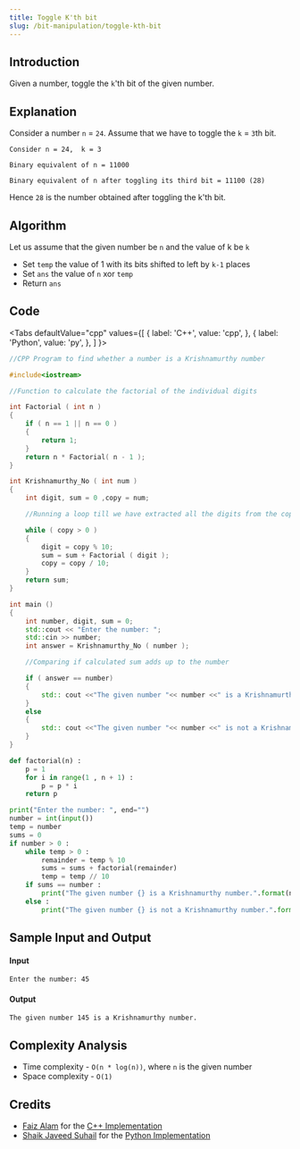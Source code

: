 ```yaml
---
title: Toggle K'th bit
slug: /bit-manipulation/toggle-kth-bit
---
```


## Introduction

Given a number, toggle the `k`'th bit of the given number.

## Explanation

Consider a number `n` = `24`. Assume that we have to toggle the `k` = `3`th bit.

```
Consider n = 24,  k = 3

Binary equivalent of n = 11000

Binary equivalent of n after toggling its third bit = 11100 (28)
```

Hence `28` is the number obtained after toggling the k'th bit.

## Algorithm

Let us assume that the given number be `n` and the value of k be `k`

-   Set `temp` the value of 1 with its bits shifted to left by `k-1` places
-   Set `ans` the value of `n` xor `temp`
-   Return `ans`

## Code


<Tabs
  defaultValue="cpp"
  values={[
    { label: 'C++', value: 'cpp', },
    { label: 'Python', value: 'py', },
  ]
}>

<TabItem value="cpp">

```cpp
//CPP Program to find whether a number is a Krishnamurthy number

#include<iostream>

//Function to calculate the factorial of the individual digits

int Factorial ( int n )
{
    if ( n == 1 || n == 0 )
    {
        return 1;
    }
    return n * Factorial( n - 1 );
}

int Krishnamurthy_No ( int num )
{
    int digit, sum = 0 ,copy = num;

    //Running a loop till we have extracted all the digits from the copy of the given number

    while ( copy > 0 )
    {
        digit = copy % 10;
        sum = sum + Factorial ( digit );
        copy = copy / 10;
    }
    return sum;
}

int main ()
{
    int number, digit, sum = 0;
    std::cout << "Enter the number: ";
    std::cin >> number;
    int answer = Krishnamurthy_No ( number );

    //Comparing if calculated sum adds up to the number

    if ( answer == number)
    {
        std:: cout <<"The given number "<< number <<" is a Krishnamurthy number.";
    }
    else
    {
        std:: cout <<"The given number "<< number <<" is not a Krishnamurthy number.";
    }
}

```

</TabItem>
<TabItem value="py">

```python
def factorial(n) :
    p = 1
    for i in range(1 , n + 1) :
        p = p * i
    return p

print("Enter the number: ", end="")
number = int(input())
temp = number
sums = 0
if number > 0 :
    while temp > 0 :
        remainder = temp % 10
        sums = sums + factorial(remainder)
        temp = temp // 10
    if sums == number :
        print("The given number {} is a Krishnamurthy number.".format(number))
    else :
        print("The given number {} is not a Krishnamurthy number.".format(number))

```

</TabItem>
</Tabs>

## Sample Input and Output

#### Input

```
Enter the number: 45
```

#### Output

```
The given number 145 is a Krishnamurthy number.
```

## Complexity Analysis

-   Time complexity - `O(n * log(n))`, where `n` is the given number
-   Space complexity - `O(1)`

## Credits

-   [Faiz Alam](https://github.com/zhcet19) for the [C++ Implementation](https://github.com/TesseractCoding/NeoAlgo/blob/master/C-Plus-Plus/Bit--Manipulation/togglebit.cpp)
-   [Shaik Javeed Suhail](https://github.com/javeed3157) for the [Python Implementation](https://github.com/TesseractCoding/NeoAlgo/blob/master/Python/math/Strong_Number.py)
